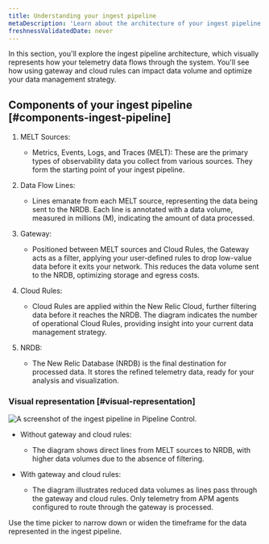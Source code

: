 ```yaml
---
title: Understanding your ingest pipeline
metaDescription: 'Learn about the architecture of your ingest pipeline in New Relic.'
freshnessValidatedDate: never
---
```


In this section, you'll explore the ingest pipeline architecture, which visually represents how your telemetry data flows through the system. You'll see how using gateway and cloud rules can impact data volume and optimize your data management strategy.

## Components of your ingest pipeline [#components-ingest-pipeline]

1. MELT Sources:
    
    * Metrics, Events, Logs, and Traces (MELT): These are the primary types of observability data you collect from various sources. They form the starting point of your ingest pipeline.

2. Data Flow Lines:

    * Lines emanate from each MELT source, representing the data being sent to the NRDB. Each line is annotated with a data volume, measured in millions (M), indicating the amount of data processed.

3. Gateway:

    * Positioned between MELT sources and Cloud Rules, the Gateway acts as a filter, applying your user-defined rules to drop low-value data before it exits your network. This reduces the data volume sent to the NRDB, optimizing storage and egress costs.

4. Cloud Rules:

    * Cloud Rules are applied within the New Relic Cloud, further filtering data before it reaches the NRDB. The diagram indicates the number of operational Cloud Rules, providing insight into your current data management strategy.

5. NRDB:

    * The New Relic Database (NRDB) is the final destination for processed data. It stores the refined telemetry data, ready for your analysis and visualization.

### Visual representation [#visual-representation]

<img
  title="Ingest pipeline"
  alt="A screenshot of the ingest pipeline in Pipeline Control."
  src="/images/ingest-pipeline.webp"
/>

* Without gateway and cloud rules:

    * The diagram shows direct lines from MELT sources to NRDB, with higher data volumes due to the absence of filtering.

* With gateway and cloud rules:

    * The diagram illustrates reduced data volumes as lines pass through the gateway and cloud rules. Only telemetry from APM agents configured to route through the gateway is processed.

<callout variant="tip">
    Use the time picker to narrow down or widen the timeframe for the data represented in the ingest pipeline.
</callout>